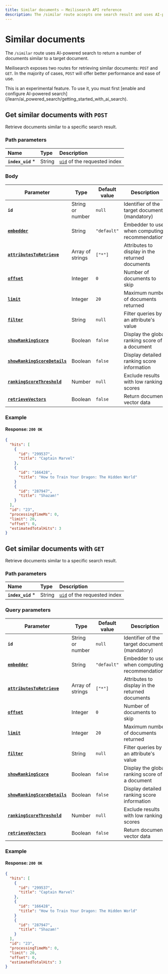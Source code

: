 ```yaml
---
title: Similar documents — Meilisearch API reference
description: The /similar route accepts one search result and uses AI-powered search to return a number of similar documents.
---
```


# Similar documents <NoticeTag type="experimental" label="experimental" />

The `/similar` route uses AI-powered search to return a number of documents similar to a target document.

Meilisearch exposes two routes for retrieving similar documents: `POST` and `GET`. In the majority of cases, `POST` will offer better performance and ease of use.

<Capsule intent="note" title="Activating `/similar`">
This is an experimental feature. To use it, you must first [enable and configure AI-powered search](/learn/ai_powered_search/getting_started_with_ai_search).
</Capsule>

## Get similar documents with `POST`

<RouteHighlighter method="POST" route="/indexes/{index_uid}/similar"/>

Retrieve documents similar to a specific search result.

### Path parameters

| Name              | Type   | Description                                                            |
| :---------------- | :----- | :--------------------------------------------------------------------- |
| **`index_uid`** * | String | [`uid`](/learn/getting_started/indexes#index-uid) of the requested index |

### Body

| Parameter                                                                    | Type             | Default value | Description                                    |
| ---------------------------------------------------------------------------- | ---------------- | ------------- | ---------------------------------------------- |
| **`id`**                                                                     | String or number | `null`        | Identifier of the target document (mandatory)  |
| **[`embedder`](/reference/api/search#hybrid-search-experimental)**           | String           | `"default"`   | Embedder to use when computing recommendations |
| **[`attributesToRetrieve`](/reference/api/search#attributes-to-retrieve)**   | Array of strings | `["*"]`       | Attributes to display in the returned documents|
| **[`offset`](/reference/api/search#offset)**                                 | Integer          | `0`           | Number of documents to skip                    |
| **[`limit`](/reference/api/search#limit)**                                   | Integer          | `20`          | Maximum number of documents returned           |
| **[`filter`](/reference/api/search#filter)**                                 | String           | `null`        | Filter queries by an attribute's value         |
| **[`showRankingScore`](/reference/api/search#ranking-score)**                | Boolean          | `false`       | Display the global ranking score of a document |
| **[`showRankingScoreDetails`](/reference/api/search#ranking-score-details)** | Boolean          | `false`       | Display detailed ranking score information     |
| **[`rankingScoreThreshold`](/reference/api/search#ranking-score-threshold)** | Number           | `null`        | Exclude results with low ranking scores        |
| **[`retrieveVectors`](/reference/api/search#display-_vectors-in-response-experimental)**           | Boolean          | `false`       | Return document vector data                    |

### Example

<CodeSamples id="get_similar_post_1" />

#### Response: `200 OK`

```json
{
  "hits": [
    {
      "id": "299537",
      "title": "Captain Marvel"
    },
    {
      "id": "166428",
      "title": "How to Train Your Dragon: The Hidden World"
    }
    {
      "id": "287947",
      "title": "Shazam!"
    }
  ],
  "id": "23",
  "processingTimeMs": 0,
  "limit": 20,
  "offset": 0,
  "estimatedTotalHits": 3
}
```

## Get similar documents with `GET`

<RouteHighlighter method="GET" route="/indexes/{index_uid}/similar"/>

Retrieve documents similar to a specific search result.

### Path parameters

| Name              | Type   | Description                                                            |
| :---------------- | :----- | :--------------------------------------------------------------------- |
| **`index_uid`** * | String | [`uid`](/learn/getting_started/indexes#index-uid) of the requested index |

### Query parameters

| Parameter                                                                    | Type             | Default value | Description                                    |
| ---------------------------------------------------------------------------- | ---------------- | ------------- | ---------------------------------------------- |
| **`id`**                                                                     | String or number | `null`        | Identifier of the target document (mandatory)  |
| **[`embedder`](/reference/api/search#hybrid-search-experimental)**           | String           | `"default"`   | Embedder to use when computing recommendations |
| **[`attributesToRetrieve`](/reference/api/search#attributes-to-retrieve)**   | Array of strings | `["*"]`       | Attributes to display in the returned documents|
| **[`offset`](/reference/api/search#offset)**                                 | Integer          | `0`           | Number of documents to skip                    |
| **[`limit`](/reference/api/search#limit)**                                   | Integer          | `20`          | Maximum number of documents returned           |
| **[`filter`](/reference/api/search#filter)**                                 | String           | `null`        | Filter queries by an attribute's value         |
| **[`showRankingScore`](/reference/api/search#ranking-score)**                | Boolean          | `false`       | Display the global ranking score of a document |
| **[`showRankingScoreDetails`](/reference/api/search#ranking-score-details)** | Boolean          | `false`       | Display detailed ranking score information     |
| **[`rankingScoreThreshold`](/reference/api/search#ranking-score-threshold)** | Number           | `null`        | Exclude results with low ranking scores        |
| **[`retrieveVectors`](/reference/api/search#display-_vectors-in-response-experimental)**           | Boolean          | `false`       | Return document vector data                    |

### Example

<CodeSamples id="get_similar_get_1" />

#### Response: `200 OK`

```json
{
  "hits": [
    {
      "id": "299537",
      "title": "Captain Marvel"
    },
    {
      "id": "166428",
      "title": "How to Train Your Dragon: The Hidden World"
    }
    {
      "id": "287947",
      "title": "Shazam!"
    }
  ],
  "id": "23",
  "processingTimeMs": 0,
  "limit": 20,
  "offset": 0,
  "estimatedTotalHits": 3
}
```
